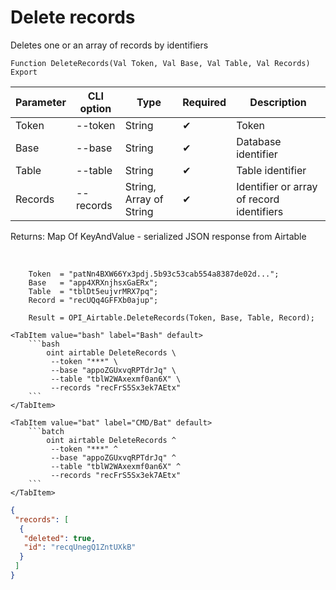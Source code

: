 ﻿---
sidebar_position: 4
description: Delete records and other functions to work with Airtable in the Open Integration Package, a free open-source integration library for 1C:Enterprise 8, OneScript and CLI
keywords: [1C, 1С, 1С:Enterprise, 1С:Enterprise 8.3, API, Integration, Services, Exchange, OneScript, CLI, Airtable]
---


# Delete records
 Deletes one or an array of records by identifiers



`Function DeleteRecords(Val Token, Val Base, Val Table, Val Records) Export`

  | Parameter | CLI option | Type | Required | Description |
  |-|-|-|-|-|
  | Token | --token | String | &#x2714; | Token |
  | Base | --base | String | &#x2714; | Database identifier |
  | Table | --table | String | &#x2714; | Table identifier |
  | Records | --records | String, Array of String | &#x2714; | Identifier or array of record identifiers |

  
  Returns:  Map Of KeyAndValue - serialized JSON response from Airtable

<br/>




```bsl title="1C:Enterprise/OneScript code example"
    Token  = "patNn4BXW66Yx3pdj.5b93c53cab554a8387de02d...";
    Base   = "app4XRXnjhsxGaERx";
    Table  = "tblDt5eujvrMRX7pq";
    Record = "recUQq4GFFXb0ajup";

    Result = OPI_Airtable.DeleteRecords(Token, Base, Table, Record);
```
 

 <Tabs>
  
    <TabItem value="bash" label="Bash" default>
        ```bash
            oint airtable DeleteRecords \
             --token "***" \
             --base "appoZGUxvqRPTdrJq" \
             --table "tblW2WAxexmf0an6X" \
             --records "recFrS5Sx3ek7AEtx"
        ```
    </TabItem>
  
    <TabItem value="bat" label="CMD/Bat" default>
        ```batch
            oint airtable DeleteRecords ^
             --token "***" ^
             --base "appoZGUxvqRPTdrJq" ^
             --table "tblW2WAxexmf0an6X" ^
             --records "recFrS5Sx3ek7AEtx"
        ```
    </TabItem>
</Tabs>


```json title="Result"
{
 "records": [
  {
   "deleted": true,
   "id": "recqUnegQ1ZntUXkB"
  }
 ]
}
```
